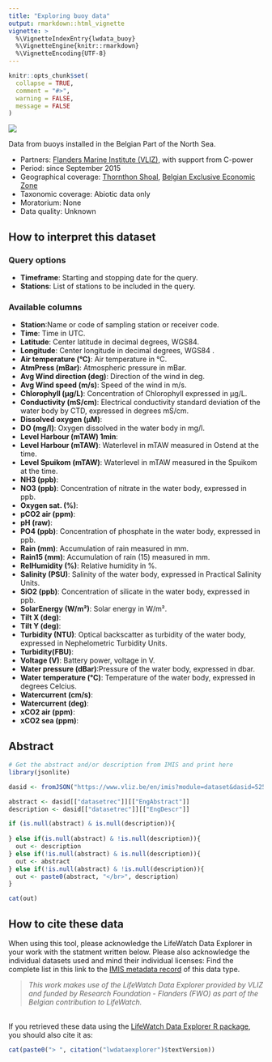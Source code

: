 ```yaml
---
title: "Exploring buoy data"
output: rmarkdown::html_vignette
vignette: >
  %\VignetteIndexEntry{lwdata_buoy}
  %\VignetteEngine{knitr::rmarkdown}
  %\VignetteEncoding{UTF-8}
---
```


```r
knitr::opts_chunk$set(
  collapse = TRUE,
  comment = "#>",
  warning = FALSE,
  message = FALSE
)
```
<!--- Insert image  -->
<img src='lwde_buoy.png' class='rightimg'/>

<!--- Describe datatype in one or two sentences. -->
Data from buoys installed in the Belgian Part of the North Sea.

- Partners: [Flanders Marine Institute (VLIZ)](https://www.vliz.be/en/imis?module=institute&insid=36), with support from C-power
- Period: since September 2015
- Geographical coverage: [Thornthon Shoal](https://marineregions.org/gazetteer.php?p=details&id=2438), [Belgian Exclusive Economic Zone](https://www.marineregions.org/gazetteer.php?p=details&id=3293)
- Taxonomic coverage: Abiotic data only
- Moratorium: None
- Data quality: Unknown
 
## How to interpret this dataset
 
### Query options
* **Timeframe**: Starting and stopping date for the query.
* **Stations**:  List of stations to be included in the query.
 
### Available columns
* **Station**:Name or code of sampling station or receiver code.               
* **Time**: Time in UTC.               
* **Latitude**: Center latitude in decimal degrees, WGS84.               
* **Longitude**: Center longitude in decimal degrees, WGS84 .               
* **Air temperature (°C)**: Air temperature in °C.   
* **AtmPress (mBar)**: Atmospheric pressure in mBar.
* **Avg Wind direction (deg)**: Direction of the wind in deg.
* **Avg Wind speed (m/s)**: Speed of the wind in m/s.    
* **Chlorophyll (µg/L)**: Concentration of Chlorophyll expressed in µg/L.  
* **Conductivity (mS/cm)**:  Electrical conductivity standard deviation of the water body by CTD, expressed in degrees mS/cm.
* **Dissolved oxygen (µM)**:    
* **DO (mg/l)**: Oxygen dissolved in the water body in mg/l.               
* **Level Harbour (mTAW) 1min**:
* **Level Harbour (mTAW)**: Waterlevel in mTAW measured in Ostend at the time.    
* **Level Spuikom (mTAW)**: Waterlevel in mTAW measured in the Spuikom at the time.
* **NH3 (ppb)**:                
* **NO3 (ppb)**: Concentration of nitrate in the water body, expressed in ppb.
* **Oxygen sat. (%)**:          
* **pCO2 air (ppm)**:           
* **pH (raw)**:                 
* **PO4 (ppb)**:  Concentration of phosphate in the water body, expressed in ppb.
* **Rain (mm)**: Accumulation of rain measured in mm.               
* **Rain15 (mm)**: Accumulation of rain (15) measured in mm.             
* **RelHumidity (%)**: Relative humidity in %.            
* **Salinity (PSU)**: Salinity of the water body, expressed in Practical Salinity Units.          
* **SiO2 (ppb)**: Concentration of silicate in the water body, expressed in ppb. 
* **SolarEnergy (W/m²)**: Solar energy in W/m².      
* **Tilt X (deg)**:             
* **Tilt Y (deg)**:             
* **Turbidity (NTU)**: Optical backscatter as turbidity of the water body, expressed in Nephelometric Turbidity Units.      
* **Turbidity(FBU)**:      
* **Voltage (V)**: Battery power, voltage in V.             
* **Water pressure (dBar)**:Pressure of the water body, expressed in dbar.  
* **Water temperature (°C)**: Temperature of the water body, expressed in degrees Celcius.  
* **Watercurrent (cm/s)**:      
* **Watercurrent (deg)**:       
* **xCO2 air (ppm)**:     
* **xCO2 sea (ppm)**:  



## Abstract
```r
# Get the abstract and/or description from IMIS and print here
library(jsonlite)

dasid <- fromJSON("https://www.vliz.be/en/imis?module=dataset&dasid=5252&show=json")

abstract <- dasid[["datasetrec"]][["EngAbstract"]]
description <- dasid[["datasetrec"]][["EngDescr"]]

if (is.null(abstract) & is.null(description)){
  
} else if(is.null(abstract) & !is.null(description)){
  out <- description
} else if(!is.null(abstract) & is.null(description)){
  out <- abstract
} else if(!is.null(abstract) & !is.null(description)){
  out <- paste0(abstract, "</br>", description)
}

cat(out)
```
 
## How to cite these data

When using this tool, please acknowledge the LifeWatch Data Explorer in your work with the statment written below. Please also acknowledge the individual datasets used and mind their individual licenses: Find the complete list in this link to the [IMIS metadata record](https://www.vliz.be/en/imis?module=dataset&dasid=5252) of this data type.

> _This work makes use of the LifeWatch Data Explorer provided by VLIZ and funded by Research Foundation - Flanders (FWO) as part of the Belgian contribution to LifeWatch._

</br>
If you retrieved these data using the [LifeWatch Data Explorer R package](https://github.com/lifewatch/lwdataexplorer/), you should also cite it as: 

```r
cat(paste0("> ", citation("lwdataexplorer")$textVersion))
```
